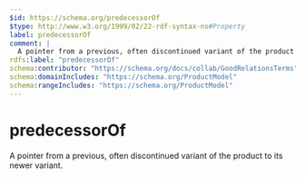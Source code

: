 ```yaml
---
$id: https://schema.org/predecessorOf
$type: http://www.w3.org/1999/02/22-rdf-syntax-ns#Property
label: predecessorOf
comment: |
  A pointer from a previous, often discontinued variant of the product to its newer variant.
rdfs:label: "predecessorOf"
schema:contributor: "https://schema.org/docs/collab/GoodRelationsTerms"
schema:domainIncludes: "https://schema.org/ProductModel"
schema:rangeIncludes: "https://schema.org/ProductModel"
---
```


# predecessorOf

A pointer from a previous, often discontinued variant of the product to its newer variant.

